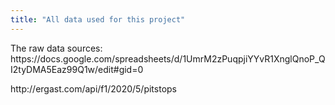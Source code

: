 ```yaml
---
title: "All data used for this project"
---
```


The raw data sources:
https://docs.google.com/spreadsheets/d/1UmrM2zPuqpjiYYvR1XnglQnoP_QI2tyDMA5Eaz99Q1w/edit#gid=0

http://ergast.com/api/f1/2020/5/pitstops